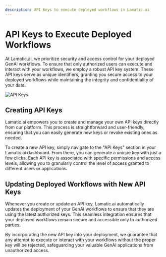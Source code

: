 ---
description: API Keys to execute deployed workflows in Lamatic.ai
---

# API Keys to Execute Deployed Workflows

At Lamatic.ai, we prioritize security and access control for your deployed GenAI workflows. To ensure that only authorized users can execute and interact with your workflows, we employ a robust API key system. These API keys serve as unique identifiers, granting you secure access to your deployed workflows while maintaining the integrity and confidentiality of your data.

![API Keys](/assets/api_keys.png)

## Creating API Keys

Lamatic.ai empowers you to create and manage your own API keys directly from our platform. This process is straightforward and user-friendly, ensuring that you can easily generate new keys or revoke existing ones as needed.

To create a new API key, simply navigate to the "API Keys" section in your Lamatic.ai dashboard. From there, you can generate a unique key with just a few clicks. Each API key is associated with specific permissions and access levels, allowing you to granularly control the level of access granted to different users or applications.

## Updating Deployed Workflows with New API Keys

Whenever you create or update an API key, Lamatic.ai automatically updates the deployment of your GenAI workflows to ensure that they are using the latest authorized keys. This seamless integration ensures that your deployed workflows remain secure and accessible only to authorized parties.

By incorporating the new API key into your deployment, we guarantee that any attempt to execute or interact with your workflows without the proper key will be rejected, safeguarding your valuable GenAI applications from unauthorized access.
